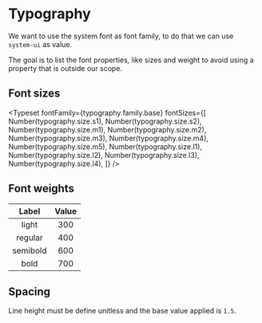 
<Meta title="Settings/Typography" />

# Typography

We want to use the system font as font family, to do that we can use `system-ui` as value.

The goal is to list the font properties, like sizes and weight to avoid using a property that is outside our scope.

## Font sizes

<Typeset
  fontFamily={typography.family.base}
  fontSizes={[
    Number(typography.size.s1),
    Number(typography.size.s2),
    Number(typography.size.m1),
    Number(typography.size.m2),
    Number(typography.size.m3),
    Number(typography.size.m4),
    Number(typography.size.m5),
    Number(typography.size.l1),
    Number(typography.size.l2),
    Number(typography.size.l3),
    Number(typography.size.l4),
  ]}
/>

## Font weights

|  Label   | Value |
| :------: | :---: |
|  light   |  300  |
| regular  |  400  |
| semibold |  600  |
|   bold   |  700  |

## Spacing

Line height must be define unitless and the base value applied is `1.5`.
